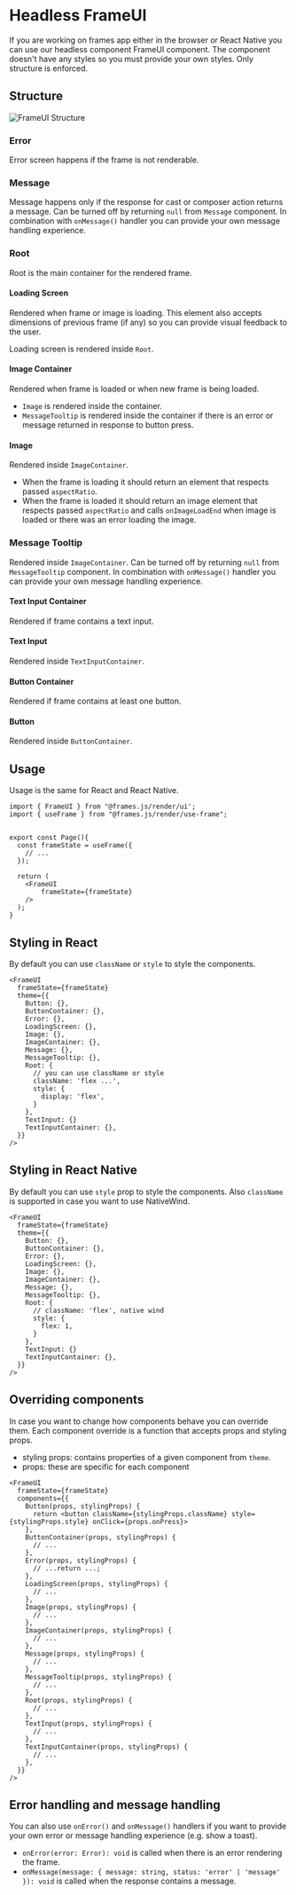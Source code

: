 # Headless FrameUI

If you are working on frames app either in the browser or React Native you can use our headless component FrameUI component.
The component doesn't have any styles so you must provide your own styles. Only structure is enforced.

## Structure

![FrameUI Structure](/frame-ui-structure.svg)

### Error

Error screen happens if the frame is not renderable.

### Message

Message happens only if the response for cast or composer action returns a message. Can be turned off by returning `null` from `Message` component. In combination with `onMessage()` handler you can provide your own message handling experience.

### Root

Root is the main container for the rendered frame.

#### Loading Screen

Rendered when frame or image is loading. This element also accepts dimensions of previous frame (if any) so you can provide visual feedback to the user.

Loading screen is rendered inside `Root`.

#### Image Container

Rendered when frame is loaded or when new frame is being loaded.

- `Image` is rendered inside the container.
- `MessageTooltip` is rendered inside the container if there is an error or message returned in response to button press.

#### Image

Rendered inside `ImageContainer`.

- When the frame is loading it should return an element that respects passed `aspectRatio`.
- When the frame is loaded it should return an image element that respects passed `aspectRatio` and calls `onImageLoadEnd` when image is loaded or there was an error loading the image.

### Message Tooltip

Rendered inside `ImageContainer`. Can be turned off by returning `null` from `MessageTooltip` component. In combination with `onMessage()` handler you can provide your own message handling experience.

#### Text Input Container

Rendered if frame contains a text input.

#### Text Input

Rendered inside `TextInputContainer`.

#### Button Container

Rendered if frame contains at least one button.

#### Button

Rendered inside `ButtonContainer`.

## Usage

Usage is the same for React and React Native.

```tsx [frames.js/render/types.tsx]
import { FrameUI } from "@frames.js/render/ui';
import { useFrame } from "@frames.js/render/use-frame";


export const Page(){
  const frameState = useFrame({
    // ...
  });

  return (
    <FrameUI
        frameState={frameState}
    />
  );
}
```

## Styling in React

By default you can use `className` or `style` to style the components.

```tsx
<FrameUI
  frameState={frameState}
  theme={{
    Button: {},
    ButtonContainer: {},
    Error: {},
    LoadingScreen: {},
    Image: {},
    ImageContainer: {},
    Message: {},
    MessageTooltip: {},
    Root: {
      // you can use className or style
      className: 'flex ...',
      style: {
        display: 'flex',
      }
    },
    TextInput: {}
    TextInputContainer: {},
  }}
/>
```

## Styling in React Native

By default you can use `style` prop to style the components. Also `className` is supported in case you want to use NativeWind.

```tsx
<FrameUI
  frameState={frameState}
  theme={{
    Button: {},
    ButtonContainer: {},
    Error: {},
    LoadingScreen: {},
    Image: {},
    ImageContainer: {},
    Message: {},
    MessageTooltip: {},
    Root: {
      // className: 'flex', native wind
      style: {
        flex: 1,
      }
    },
    TextInput: {}
    TextInputContainer: {},
  }}
/>
```

## Overriding components

In case you want to change how components behave you can override them. Each component override is a function that accepts props and styling props.

- styling props: contains properties of a given component from `theme`.
- props: these are specific for each component

```tsx
<FrameUI
  frameState={frameState}
  components={{
    Button(props, stylingProps) {
      return <button className={stylingProps.className} style={stylingProps.style} onClick={props.onPress}>
    },
    ButtonContainer(props, stylingProps) {
      // ...
    },
    Error(props, stylingProps) {
      // ...return ...;
    },
    LoadingScreen(props, stylingProps) {
      // ...
    },
    Image(props, stylingProps) {
      // ...
    },
    ImageContainer(props, stylingProps) {
      // ...
    },
    Message(props, stylingProps) {
      // ...
    },
    MessageTooltip(props, stylingProps) {
      // ...
    },
    Root(props, stylingProps) {
      // ...
    },
    TextInput(props, stylingProps) {
      // ...
    },
    TextInputContainer(props, stylingProps) {
      // ...
    },
  }}
/>
```

## Error handling and message handling

You can also use `onError()` and `onMessage()` handlers if you want to provide your own error or message handling experience (e.g. show a toast).

- `onError(error: Error): void` is called when there is an error rendering the frame.
- `onMessage(message: { message: string, status: 'error' | 'message' }): void` is called when the response contains a message.
